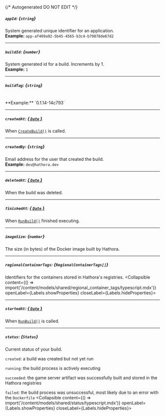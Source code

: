 {/* Autogenerated DO NOT EDIT  */}

##### `appId`: *{`string`}*
System generated unique identifier for an application.
<br/>
**Example:** `app-af469a92-5b45-4565-b3c4-b79878de67d2`

---
##### `buildId`: *{`number`}*
System generated id for a build. Increments by 1.
<br/>
**Example:** `1`

---
##### `buildTag`: *{`string`}*
<br/>
**Example:** `0.1.14-14c793`

---
##### `createdAt`: [*{ `Date` }*](https://developer.mozilla.org/en-US/docs/Web/JavaScript/Reference/Global_Objects/Date)
When [`CreateBuild()`](https://hathora.dev/api\#tag/BuildV1/operation/CreateBuild) is called.

---
##### `createdBy`: *{`string`}*
Email address for the user that created the build.
<br/>
**Example:** `dev@hathora.dev`

---
##### `deletedAt`: [*{ `Date` }*](https://developer.mozilla.org/en-US/docs/Web/JavaScript/Reference/Global_Objects/Date)
When the build was deleted.

---
##### `finishedAt`: [*{ `Date` }*](https://developer.mozilla.org/en-US/docs/Web/JavaScript/Reference/Global_Objects/Date)
When [`RunBuild()`](https://hathora.dev/api\#tag/BuildV1/operation/RunBuild) finished executing.

---
##### `imageSize`: *{`number`}*
The size (in bytes) of the Docker image built by Hathora.

---
##### `regionalContainerTags`: *{`RegionalContainerTags[]`}*
Identifiers for the containers stored in Hathora's registries.
<Collapsible content={() => import('/content/models/shared/regional_container_tags/typescript.mdx')} openLabel={Labels.showProperties} closeLabel={Labels.hideProperties}>
</Collapsible>

---
##### `startedAt`: [*{ `Date` }*](https://developer.mozilla.org/en-US/docs/Web/JavaScript/Reference/Global_Objects/Date)
When [`RunBuild()`](https://hathora.dev/api\#tag/BuildV1/operation/RunBuild) is called.

---
##### `status`: *{`Status`}*
Current status of your build.

`created`: a build was created but not yet run

`running`: the build process is actively executing

`succeeded`: the game server artifact was successfully built and stored in the Hathora registries

`failed`: the build process was unsuccessful, most likely due to an error with the `Dockerfile`
<Collapsible content={() => import('/content/models/shared/status/typescript.mdx')} openLabel={Labels.showProperties} closeLabel={Labels.hideProperties}>
</Collapsible>


